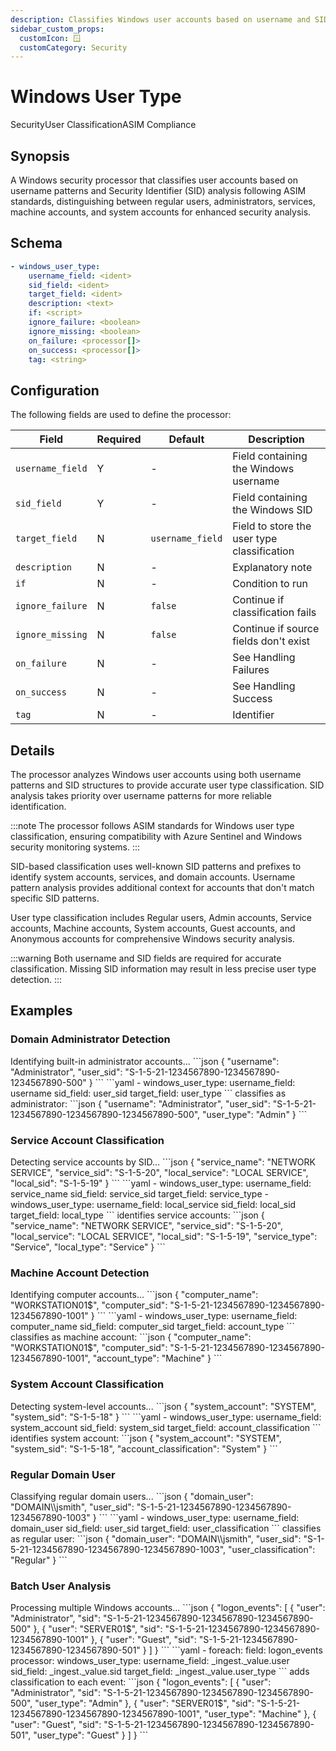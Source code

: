 ```yaml
---
description: Classifies Windows user accounts based on username and SID patterns according to ASIM standards
sidebar_custom_props: 
  customIcon: 🪟
  customCategory: Security
---
```


# Windows User Type

<span className="theme-doc-version-badge badge badge--primary">Security</span><span className="theme-doc-version-badge badge badge--secondary">User Classification</span><span className="theme-doc-version-badge badge badge--secondary">ASIM Compliance</span>

## Synopsis

A Windows security processor that classifies user accounts based on username patterns and Security Identifier (SID) analysis following ASIM standards, distinguishing between regular users, administrators, services, machine accounts, and system accounts for enhanced security analysis.

## Schema

```yaml {2,3}
- windows_user_type:
    username_field: <ident>
    sid_field: <ident>
    target_field: <ident>
    description: <text>
    if: <script>
    ignore_failure: <boolean>
    ignore_missing: <boolean>
    on_failure: <processor[]>
    on_success: <processor[]>
    tag: <string>
```

## Configuration

The following fields are used to define the processor:

|Field|Required|Default|Description|
|---|---|---|---|
|`username_field`|Y|-|Field containing the Windows username|
|`sid_field`|Y|-|Field containing the Windows SID|
|`target_field`|N|`username_field`|Field to store the user type classification|
|`description`|N|-|Explanatory note|
|`if`|N|-|Condition to run|
|`ignore_failure`|N|`false`|Continue if classification fails|
|`ignore_missing`|N|`false`|Continue if source fields don't exist|
|`on_failure`|N|-|See <Topic id="handling-failures">Handling Failures</Topic>|
|`on_success`|N|-|See <Topic id="handling-success">Handling Success</Topic>|
|`tag`|N|-|Identifier|

## Details

The processor analyzes Windows user accounts using both username patterns and SID structures to provide accurate user type classification. SID analysis takes priority over username patterns for more reliable identification.

:::note
The processor follows ASIM standards for Windows user type classification, ensuring compatibility with Azure Sentinel and Windows security monitoring systems.
:::

SID-based classification uses well-known SID patterns and prefixes to identify system accounts, services, and domain accounts. Username pattern analysis provides additional context for accounts that don't match specific SID patterns.

User type classification includes Regular users, Admin accounts, Service accounts, Machine accounts, System accounts, Guest accounts, and Anonymous accounts for comprehensive Windows security analysis.

:::warning
Both username and SID fields are required for accurate classification. Missing SID information may result in less precise user type detection.
:::

## Examples

### Domain Administrator Detection

<ExampleGrid>
  <CommentCol>
    Identifying built-in administrator accounts...
  </CommentCol>
  <CodeCol>
    ```json
    {
      "username": "Administrator",
      "user_sid": "S-1-5-21-1234567890-1234567890-1234567890-500"
    }
    ```
    ```yaml
    - windows_user_type:
        username_field: username
        sid_field: user_sid
        target_field: user_type
    ```
  </CodeCol>
  <CommentCol>
    classifies as administrator:
  </CommentCol>
  <CodeCol>
    ```json
    {
      "username": "Administrator",
      "user_sid": "S-1-5-21-1234567890-1234567890-1234567890-500",
      "user_type": "Admin"
    }
    ```
  </CodeCol>
</ExampleGrid>

### Service Account Classification

<ExampleGrid>
  <CommentCol>
    Detecting service accounts by SID...
  </CommentCol>
  <CodeCol>
    ```json
    {
      "service_name": "NETWORK SERVICE",
      "service_sid": "S-1-5-20",
      "local_service": "LOCAL SERVICE",
      "local_sid": "S-1-5-19"
    }
    ```
    ```yaml
    - windows_user_type:
        username_field: service_name
        sid_field: service_sid
        target_field: service_type
    - windows_user_type:
        username_field: local_service
        sid_field: local_sid
        target_field: local_type
    ```
  </CodeCol>
  <CommentCol>
    identifies service accounts:
  </CommentCol>
  <CodeCol>
    ```json
    {
      "service_name": "NETWORK SERVICE",
      "service_sid": "S-1-5-20",
      "local_service": "LOCAL SERVICE",
      "local_sid": "S-1-5-19",
      "service_type": "Service",
      "local_type": "Service"
    }
    ```
  </CodeCol>
</ExampleGrid>

### Machine Account Detection

<ExampleGrid>
  <CommentCol>
    Identifying computer accounts...
  </CommentCol>
  <CodeCol>
    ```json
    {
      "computer_name": "WORKSTATION01$",
      "computer_sid": "S-1-5-21-1234567890-1234567890-1234567890-1001"
    }
    ```
    ```yaml
    - windows_user_type:
        username_field: computer_name
        sid_field: computer_sid
        target_field: account_type
    ```
  </CodeCol>
  <CommentCol>
    classifies as machine account:
  </CommentCol>
  <CodeCol>
    ```json
    {
      "computer_name": "WORKSTATION01$",
      "computer_sid": "S-1-5-21-1234567890-1234567890-1234567890-1001",
      "account_type": "Machine"
    }
    ```
  </CodeCol>
</ExampleGrid>

### System Account Classification

<ExampleGrid>
  <CommentCol>
    Detecting system-level accounts...
  </CommentCol>
  <CodeCol>
    ```json
    {
      "system_account": "SYSTEM",
      "system_sid": "S-1-5-18"
    }
    ```
    ```yaml
    - windows_user_type:
        username_field: system_account
        sid_field: system_sid
        target_field: account_classification
    ```
  </CodeCol>
  <CommentCol>
    identifies system account:
  </CommentCol>
  <CodeCol>
    ```json
    {
      "system_account": "SYSTEM",
      "system_sid": "S-1-5-18",
      "account_classification": "System"
    }
    ```
  </CodeCol>
</ExampleGrid>

### Regular Domain User

<ExampleGrid>
  <CommentCol>
    Classifying regular domain users...
  </CommentCol>
  <CodeCol>
    ```json
    {
      "domain_user": "DOMAIN\\jsmith",
      "user_sid": "S-1-5-21-1234567890-1234567890-1234567890-1003"
    }
    ```
    ```yaml
    - windows_user_type:
        username_field: domain_user
        sid_field: user_sid
        target_field: user_classification
    ```
  </CodeCol>
  <CommentCol>
    classifies as regular user:
  </CommentCol>
  <CodeCol>
    ```json
    {
      "domain_user": "DOMAIN\\jsmith",
      "user_sid": "S-1-5-21-1234567890-1234567890-1234567890-1003",
      "user_classification": "Regular"
    }
    ```
  </CodeCol>
</ExampleGrid>

### Batch User Analysis

<ExampleGrid>
  <CommentCol>
    Processing multiple Windows accounts...
  </CommentCol>
  <CodeCol>
    ```json
    {
      "logon_events": [
        {
          "user": "Administrator",
          "sid": "S-1-5-21-1234567890-1234567890-1234567890-500"
        },
        {
          "user": "SERVER01$",
          "sid": "S-1-5-21-1234567890-1234567890-1234567890-1001"
        },
        {
          "user": "Guest",
          "sid": "S-1-5-21-1234567890-1234567890-1234567890-501"
        }
      ]
    }
    ```
    ```yaml
    - foreach:
        field: logon_events
        processor:
          windows_user_type:
            username_field: _ingest._value.user
            sid_field: _ingest._value.sid
            target_field: _ingest._value.user_type
    ```
  </CodeCol>
  <CommentCol>
    adds classification to each event:
  </CommentCol>
  <CodeCol>
    ```json
    {
      "logon_events": [
        {
          "user": "Administrator",
          "sid": "S-1-5-21-1234567890-1234567890-1234567890-500",
          "user_type": "Admin"
        },
        {
          "user": "SERVER01$",
          "sid": "S-1-5-21-1234567890-1234567890-1234567890-1001",
          "user_type": "Machine"
        },
        {
          "user": "Guest",
          "sid": "S-1-5-21-1234567890-1234567890-1234567890-501",
          "user_type": "Guest"
        }
      ]
    }
    ```
  </CodeCol>
</ExampleGrid>
